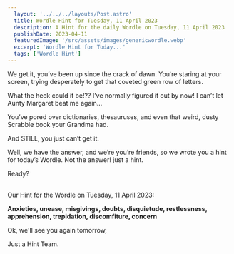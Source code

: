 ```yaml
---
  layout: '../../../layouts/Post.astro'
  title: Wordle Hint for Tuesday, 11 April 2023
  description: A Hint for the daily Wordle on Tuesday, 11 April 2023
  publishDate: 2023-04-11
  featuredImage: '/src/assets/images/genericwordle.webp'
  excerpt: 'Wordle Hint for Today...'
  tags: ['Wordle Hint']
---
```


  We get it, you’ve been up since the crack of dawn. You’re staring at your screen, trying desperately to get that coveted green row of letters. 

  What the heck could it be!??
  I’ve normally figured it out by now!
  I can’t let Aunty Margaret beat me again… 

  You’ve pored over dictionaries, thesauruses, and even that weird, dusty Scrabble book your Grandma had.

  And STILL, you just can’t get it. 

  Well, we have the answer, and we’re you’re friends, so we wrote you a hint for today’s Wordle.
  Not the answer! just a hint. 

  Ready?<br /><br />

  Our Hint for the Wordle on Tuesday, 11 April 2023:

  **Anxieties, unease, misgivings, doubts, disquietude, restlessness, apprehension, trepidation, discomfiture, concern**

  Ok, we'll see you again tomorrow, 

  Just a Hint Team.
  